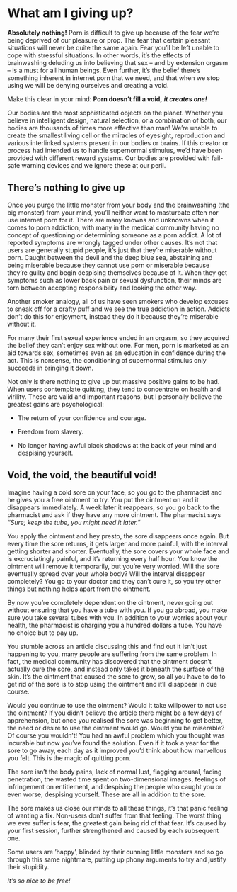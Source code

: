 # What am I giving up?

**Absolutely nothing!** Porn is difficult to give up because of the fear we’re being deprived of our pleasure or prop. The fear that certain pleasant situations will never be quite the same again. Fear you'll be left unable to cope with stressful situations. In other words, it's the effects of brainwashing deluding us into believing that sex -- and by extension orgasm -- is a must for all human beings. Even further, it's the belief there's something inherent in internet porn that we need, and that when we stop using we will be denying ourselves and creating a void.

Make this clear in your mind: **Porn doesn't fill a void,** ***it creates one!***

Our bodies are the most sophisticated objects on the planet. Whether you believe in intelligent design, natural selection, or a combination of both, our bodies are thousands of times more effective than man! We’re unable to create the smallest living cell or the miracles of eyesight, reproduction and various interlinked systems present in our bodies or brains. If this creator or process had intended us to handle supernormal stimulus, we’d have been provided with different reward systems. Our bodies are provided with fail-safe warning devices and we ignore these at our peril.

## There’s nothing to give up

Once you purge the little monster from your body and the brainwashing (the big monster) from your mind, you’ll neither want to masturbate often nor use internet porn for it. There are many knowns and unknowns when it comes to porn addiction, with many in the medical community having no concept of questioning or determining someone as a porn addict. A lot of reported symptoms are wrongly tagged under other causes. It’s not that users are generally stupid people, it’s just that they’re miserable without porn. Caught between the devil and the deep blue sea, abstaining and being miserable because they cannot use porn or miserable because they’re guilty and begin despising themselves because of it. When they get symptoms such as lower back pain or sexual dysfunction, their minds are torn between accepting responsibility and looking the other way.

Another smoker analogy, all of us have seen smokers who develop excuses to sneak off for a crafty puff and we see the true addiction in action. Addicts don’t do this for enjoyment, instead they do it because they’re miserable without it.

For many their first sexual experience ended in an orgasm, so they acquired the belief they can’t enjoy sex without one. For men, porn is marketed as an aid towards sex, sometimes even as an education in confidence during the act. This is nonsense, the conditioning of supernormal stimulus only succeeds in bringing it down.

Not only is there nothing to give up but massive positive gains to be had. When users contemplate quitting, they tend to concentrate on health and virility. These are valid and important reasons, but I personally believe the greatest gains are psychological:

-   The return of your confidence and courage.

-   Freedom from slavery.

-   No longer having awful black shadows at the back of your mind and despising yourself.

## Void, the void, the beautiful void!

Imagine having a cold sore on your face, so you go to the pharmacist and he gives you a free ointment to try. You put the ointment on and it disappears immediately. A week later it reappears, so you go back to the pharmacist and ask if they have any more ointment. The pharmacist says *"Sure; keep the tube, you might need it later."*

You apply the ointment and hey presto, the sore disappears once again. But every time the sore returns, it gets larger and more painful, with the interval getting shorter and shorter. Eventually, the sore covers your whole face and is excruciatingly painful, and it’s returning every half hour. You know the ointment will remove it temporarily, but you’re very worried. Will the sore eventually spread over your whole body? Will the interval disappear completely? You go to your doctor and they can’t cure it, so you try other things but nothing helps apart from the ointment.

By now you’re completely dependent on the ointment, never going out without ensuring that you have a tube with you. If you go abroad, you make sure you take several tubes with you. In addition to your worries about your health, the pharmacist is charging you a hundred dollars a tube. You have no choice but to pay up.

You stumble across an article discussing this and find out it isn’t just happening to you, many people are suffering from the same problem. In fact, the medical community has discovered that the ointment doesn’t actually cure the sore, and instead only takes it beneath the surface of the skin. It’s the ointment that caused the sore to grow, so all you have to do to get rid of the sore is to stop using the ointment and it’ll disappear in due course.

Would you continue to use the ointment? Would it take willpower to not use the ointment? If you didn’t believe the article there might be a few days of apprehension, but once you realised the sore was beginning to get better, the need or desire to use the ointment would go. Would you be miserable? Of course you wouldn’t! You had an awful problem which you thought was incurable but now you’ve found the solution. Even if it took a year for the sore to go away, each day as it improved you’d think about how marvellous you felt. This is the magic of quitting porn.

The sore isn’t the body pains, lack of normal lust, flagging arousal, fading penetration, the wasted time spent on two-dimensional images, feelings of infringement on entitlement, and despising the people who caught you or even worse, despising yourself. These are all in addition to the sore.

The sore makes us close our minds to all these things, it’s that panic feeling of wanting a fix. Non-users don’t suffer from that feeling. The worst thing we ever suffer is fear, the greatest gain being rid of that fear. It’s caused by your first session, further strengthened and caused by each subsequent one.

Some users are ’happy’, blinded by their cunning little monsters and so go through this same nightmare, putting up phony arguments to try and justify their stupidity.

*It’s so nice to be free!*
